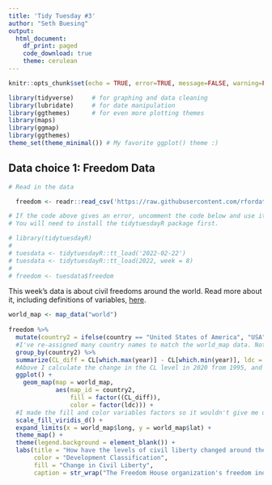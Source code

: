 ```yaml
---
title: 'Tidy Tuesday #3'
author: "Seth Buesing"
output: 
  html_document:
    df_print: paged
    code_download: true
    theme: cerulean
---
```


```r
knitr::opts_chunk$set(echo = TRUE, error=TRUE, message=FALSE, warning=FALSE)
```

```r
library(tidyverse)     # for graphing and data cleaning
library(lubridate)     # for date manipulation
library(ggthemes)      # for even more plotting themes
library(maps)          
library(ggmap)         
library(ggthemes)
theme_set(theme_minimal()) # My favorite ggplot() theme :)

```

## Data choice 1: Freedom Data

```r
# Read in the data

  freedom <- readr::read_csv('https://raw.githubusercontent.com/rfordatascience/tidytuesday/master/data/2022/2022-02-22/freedom.csv')

# If the code above gives an error, uncomment the code below and use it instead. 
# You will need to install the tidytuesdayR package first.

# library(tidytuesdayR)
# 
# tuesdata <- tidytuesdayR::tt_load('2022-02-22')
# tuesdata <- tidytuesdayR::tt_load(2022, week = 8)
# 
# freedom <- tuesdata$freedom
```

This week's data is about civil freedoms around the world. Read more about it, including definitions of variables, [here](https://github.com/rfordatascience/tidytuesday/blob/master/data/2022/2022-02-22/readme.md). 

```r
world_map <- map_data("world")
  
freedom %>% 
  mutate(country2 = ifelse(country == "United States of America", "USA",ifelse(country == "Russian Federation","Russia",ifelse(country == "Bolivia (Plurinational State of)","Bolivia",ifelse(country == "Democratic People's Republic of Korea","North Korea",ifelse(country == "Republic of Korea","South Korea",ifelse(country == "Lao People's Democratic Republic","Laos",ifelse(country == "Syrian Arab Republic","Syria",ifelse(country == "United Kingdom of Great Britain and Northern Ireland","UK",ifelse(country == "Iran (Islamic Republic of)","Iran",ifelse(country == "United Republic of Tanzania","Tanzania",ifelse(country == "Congo","Republic of Congo",ifelse(country == "Viet Nam","Vietnam",country))))))))))))) %>% 
  #I've re-assigned many country names to match the world_map data. Not really sure how to organize this code any better, since starting a new line for each ifelse statement doesn't align the way I would want it. I've resigned this chunk of code to look horrible.
  group_by(country2) %>% 
  summarize(CL_diff = CL[which.max(year)] - CL[which.min(year)], ldc = ifelse(max(is_ldc) == 0,"Developed","Least Developed")) %>% 
  #Above I calculate the change in the CL level in 2020 from 1995, and als0 relabel the more Least Developed Country Variable into something more useful.
  ggplot() +
    geom_map(map = world_map,
             aes(map_id = country2,
                 fill = factor((CL_diff)),
                 color = factor(ldc))) +
  #I made the fill and color variables factors so it wouldn't give me unecessary continuous scales.
  scale_fill_viridis_d() +
  expand_limits(x = world_map$long, y = world_map$lat) + 
  theme_map() +
  theme(legend.background = element_blank()) +
  labs(title = "How have the levels of civil liberty changed around the world?",
       color = "Development Classification",
       fill = "Change in Civil Liberty",
       caption = str_wrap("The Freedom House organization's freedom index rates countries' civil liberties from 1 to 7, with 1 being the highest quality. This map shows the change in that value from 1995 to 2020. Each country's \"Development Index\" is assigned according to that data given by Freedom House."))
```

